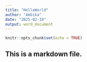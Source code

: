 ```yaml
---
title: "HelloWorld"
author: "Ambika"
date: "2025-02-19"
output: word_document
---
```


```r
knitr::opts_chunk$set(echo = TRUE)
```

## This is a markdown file.